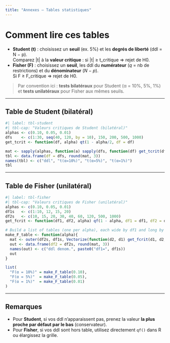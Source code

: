 ```yaml
---
title: "Annexes — Tables statistiques"
---
```


# Comment lire ces tables

- **Student (t)** : choisissez un **seuil** (ex. 5%) et les **degrés de liberté** (ddl = N − p).  
  Comparez |t| à la **valeur critique** : si |t| ≥ t\_critique ⇒ rejet de H0.  
- **Fisher (F)** : choisissez un **seuil**, les ddl du **numérateur** (*q* = nb de restrictions) et du **dénominateur** (*N − p*).  
  Si F ≥ F\_critique ⇒ rejet de H0.

> Par convention ici : **tests bilatéraux** pour Student (α = 10%, 5%, 1%) et **tests unilatéraux** pour Fisher aux mêmes seuils.

---

## Table de Student (bilatéral)

```r
#| label: tbl-student
#| tbl-cap: "Valeurs critiques de Student (bilatéral)"
alphas <- c(0.10, 0.05, 0.01)
dfs    <- c(1:30, seq(40, 120, by = 10), 150, 200, 500, 1000)
get_tcrit <- function(df, alpha) qt(1 - alpha/2, df = df)

mat <- sapply(alphas, function(a) sapply(dfs, function(df) get_tcrit(df, a)))
tbl <- data.frame(df = dfs, round(mat, 3))
names(tbl) <- c("ddl", "t(α=10%)", "t(α=5%)", "t(α=1%)")
tbl
```

---

## Table de Fisher (unilatéral)

```r
#| label: tbl-fisher
#| tbl-cap: "Valeurs critiques de Fisher (unilatéral)"
alphas <- c(0.10, 0.05, 0.01)
df1s   <- c(1:10, 12, 15, 20)
df2s   <- c(10, 15, 20, 30, 40, 60, 120, 500, 1000)
get_fcrit <- function(df1, df2, alpha) qf(1 - alpha, df1 = df1, df2 = df2)

# Build a list of tables (one per alpha), each wide by df1 and long by df2
make_F_table <- function(alpha){
  mat <- outer(df2s, df1s, Vectorize(function(d2, d1) get_fcrit(d1, d2, alpha)))
  out <- data.frame(df2 = df2s, round(mat, 3))
  names(out) <- c("ddl denom.", paste0("df1=", df1s))
  out
}

list(
  "F(α = 10%)" = make_F_table(0.10),
  "F(α = 5%)"  = make_F_table(0.05),
  "F(α = 1%)"  = make_F_table(0.01)
)
```

---

## Remarques

- Pour **Student**, si vos ddl n’apparaissent pas, prenez la valeur **la plus proche par défaut par le bas** (conservateur).  
- Pour **Fisher**, si vos ddl sont hors table, utilisez directement `qf()` dans R ou élargissez la grille.
